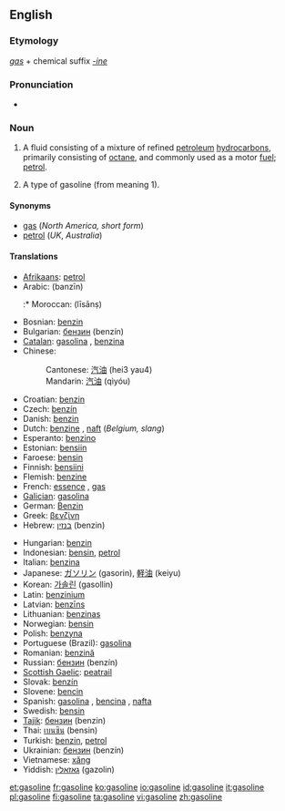 ==English==
===Etymology===
''[[gas]]'' + chemical suffix ''[[-ine]]''

===Pronunciation===
* {{audio|en-us-gasoline.ogg|Audio (US)}}

===Noun===
{{wikipedia}}
{{en-noun|s|-}}

# {{uncountable}} {{North America}} A fluid consisting of a mixture of refined [[petroleum]] [[hydrocarbon]]s, primarily consisting of [[octane]], and commonly used as a motor [[fuel]]; [[petrol]].
# {{countable}} A type of gasoline (from meaning 1).

====Synonyms====
* [[gas]] (''North America, short form'')
* [[petrol]] (''UK'', ''Australia'')

====Translations====
{{top}}
* [[Afrikaans]]: [[petrol]]
* Arabic: {{ARchar|[[بنزين]]}} (banzīn) {{m}}
*:* Moroccan: {{ARchar|[[ليسانص]]}} (līsānṣ)
* Bosnian: [[benzin]] {{m}}
* Bulgarian: [[бензин]] (benzín) {{m}}
* [[Catalan]]: [[gasolina]] {{f}}, [[benzina]] {{f}}
* Chinese:
*: Cantonese: [[汽油]] (hei3 yau4)
*: Mandarin: [[汽油]] (qìyóu)
* Croatian: [[benzin]]
* Czech: [[benzín]] {{m}}
* Danish: [[benzin]] {{c}}
* Dutch: [[benzine]] {{f}}, [[naft]] (''Belgium, slang'')
* Esperanto: [[benzino]]
* Estonian: [[bensiin]]
* Faroese: [[bensin]] {{n}}
* Finnish: [[bensiini]]
* Flemish: [[benzine]]
* French: [[essence]] {{f}}, [[gas]] {{italbrac|Canadian French}}
* [[Galician]]: [[gasolina]] {{f}}
* German: [[Benzin]] {{n}}
* Greek: [[βενζίνη]] {{f}}
* Hebrew: [[בנזין]] (benzin) {{m}}
{{mid}}
* Hungarian: [[benzin]]
* Indonesian: [[bensin]], [[petrol]]
* Italian: [[benzina]] {{f}}
* Japanese: [[ガソリン]] (gasorin), [[軽油]] (keiyu)
* Korean: [[가솔린]] (gasollin)
* Latin: [[benzinium]]
* Latvian: [[benzīns]] {{m}}
* Lithuanian: [[benzinas]]
* Norwegian: [[bensin]]
* Polish: [[benzyna]] {{f}}
* Portuguese (Brazil): [[gasolina]] {{f}}
* Romanian: [[benzină]] {{f}}
* Russian: [[бензин]] (benzín) {{m}}
* [[Scottish Gaelic]]: [[peatrail]]
* Slovak: [[benzín]] {{m}}
* Slovene: [[bencin]] {{m}}
* Spanish: [[gasolina]] {{f}}, [[bencina]] {{f}} {{italbrac|Chile}}, [[nafta]] {{f}} {{italbrac|Argentina, Paraguay|Uruguay}}
* Swedish: [[bensin]]
* [[Tajik]]: [[бензин]] (benzin)
* Thai: [[เบนซิน]] (bensin)
* Turkish: [[benzin]], [[petrol]]
* Ukrainian: [[бензин]] (benzín) {{m}}
* Vietnamese: [[xăng]]
* Yiddish: [[גאזאלין]] (gazolin)
{{bottom}}

[[et:gasoline]]
[[fr:gasoline]]
[[ko:gasoline]]
[[io:gasoline]]
[[id:gasoline]]
[[it:gasoline]]
[[pl:gasoline]]
[[fi:gasoline]]
[[ta:gasoline]]
[[vi:gasoline]]
[[zh:gasoline]]